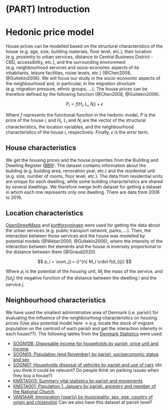 # (PART) Introduction {-}

# Hedonic price model {#hedonic-price-model} 

House prices can be modelled based on the structural characteristics of the house (e.g. age, size, building materials, floor level, etc.), their location (e.g. proximity to urban services, distance to Central Business District - CBD, accessibility, etc.), and the surrounding environment (e.g. neighbourhood services and socio-economic aspects of its inhabitants, leisure facilities, noise levels, etc.) (@Chen2008, @Gultekin2006). We will focus our study in the socio-economic aspects of the neighbourhood and, in particular, in the migration structure (e.g. migration pressure, ethnic groups, ...). The house prices can be therefore defined by the following function (@Chen2008, @Gultekin2006).

$$P_i = f(H_i, L_i, N_i) + \epsilon $$

Where $f$ represents the functional function in the hedonic model, *P* is the price of the house *i*, and $H_i$, $L_i$ and $N_i$ are the vector of the structural characteristics, the location variables, and the neighbourhood characteristics of the house *i*, respectively. Finally, $\epsilon$ is the error term.

## House characteristics

We get the housing prices and the house properties from the Building and Dwelling Register ([BBR](https://teknik.bbr.dk/forside)). The dataset contains information about the building (e.g. building area, renovation year, etc.) and the residential unit (e.g. size, number of rooms, floor level, etc.). The data from residential units are unique for each dwelling, while some building characteristics are shared by several dwellings. We therefore merge both dataset for getting a dataset in which each row represents only one dwelling. There are data from 2006 to 2019. 

## Location characteristics

[OpenStreetMaps](https://cran.r-project.org/web/packages/osmdata/vignettes/osmdata.html) and [kortforsyningen](https://kortforsyningen.dk/) were used for getting the data about the urban services (e.g. public transport network, parks, ...). Then, the interaction between those services and the house was modelled by potential models (@Weber2000, @Gultekin2006), where the intensity of the interaction between the elements and the house is inversely proportional to the distance between them (@Giraud2020).

$$ p_i = \sum_{j = i}^{n} M_i \cdot f(d_{ij}) $$

Where $p_i$ is the potential of the housing unit, $M_j$ the mass of the service, and $f(d_{ij})$ the negative function of the distance between the dwelling *i* and the service *j*.

## Neighbourhood characteristics

We have used the smallest administrative area of Denmark (i.e. parish) for evaluating the influence of the neighbourhoog characteristics on housing prices \color{red}(Use also potential model here -\> e.g. locate the stock of migrant population on the centroid of each parish and get the interaction intensity in each house??)\color{black}. The following tables from the [Denmark Statistics](https://www.dst.dk/da) were used:

-   [SOGN10B: Disposable income for households by parish, price unit and income](https://betalingsdata.statistikbank.dk/statbank5a/SelectVarVal/Define.asp?MainTable=SOGN10B&PLanguage=0&PXSId=0&wsid=cflist).
-   [SOGN05: Population (end November) by parish, socioeconomic status and sex](https://betalingsdata.statistikbank.dk/statbank5a/SelectVarVal/Define.asp?MainTable=SOGN05&PLanguage=0&PXSId=0&wsid=cflist)
-   [SOGN07: Households disposal of vehicles by parish and use of cars](https://betalingsdata.statistikbank.dk/statbank5a/SelectVarVal/Define.asp?MainTable=SOGN07&PLanguage=0&PXSId=0&wsid=cflist) \color{red}(do you think it could be relevant? Do people think on parking issues when they buy a house?)\color{black}
-   [KMSTA003: Summary vital statistics by parish and movements](https://www.statbank.dk/statbank5a/SelectVarVal/Define.asp?MainTable=KMSTA003&PLanguage=1&PXSId=0&wsid=cftree)
-   [KMSTA001: Population 1. January by parish, ancestry and member of the National Church](https://www.statbank.dk/statbank5a/SelectVarVal/Define.asp?MainTable=KMSTA001&PLanguage=1&PXSId=0&wsid=cftree).
-   [VAN1AAR: Immigration (yearly) by municipality, sex, age, country of origin and citizenship](https://www.statbank.dk/statbank5a/SelectVarVal/Define.asp?MainTable=VAN1AAR&PLanguage=1&PXSId=0&wsid=cftree) \color{red}Can we also have this dataset at parish level?\color{black}

